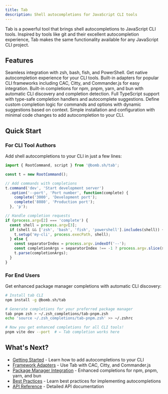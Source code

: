 ```yaml
---
title: Tab
description: Shell autocompletions for JavaScript CLI tools
---
```



Tab is a powerful tool that brings shell autocompletions to JavaScript CLI tools. Inspired by tools like git and their excellent autocompletion experience, Tab makes the same functionality available for any JavaScript CLI project.

## Features

<CardGrid>

  <Card title="Shell Integration" icon="seti:shell">
    Seamless integration with zsh, bash, fish, and PowerShell. Get native autocompletion experience for your CLI tools.
  </Card>

  <Card title="Framework Adapters" icon="seti:smarty">
    Built-in adapters for popular CLI frameworks including CAC, Citty, and Commander.js for easy integration.
  </Card>

  <Card title="Package Manager Support" icon="seti:npm">
    Built-in completions for npm, pnpm, yarn, and bun with automatic CLI discovery and completion detection.
  </Card>

  <Card title="Type-Safe" icon="rocket">
    Full TypeScript support with type-safe completion handlers and autocomplete suggestions.
  </Card>

  <Card title="Custom Completions" icon="approve-check">
    Define custom completion logic for commands and options with dynamic suggestions based on context.
  </Card>

  <Card title="Easy Setup" icon="sun">
    Simple installation and configuration with minimal code changes to add autocompletion to your CLI.
  </Card>

</CardGrid>

## Quick Start

### For CLI Tool Authors

Add shell autocompletions to your CLI in just a few lines:

```ts
import { RootCommand, script } from '@bomb.sh/tab';

const t = new RootCommand();

// Add commands with completions
t.command('dev', 'Start development server')
  .option('--port', 'Port number', function(complete) {
    complete('3000', 'Development port');
    complete('8080', 'Production port');
  }, 'p');

// Handle completion requests
if (process.argv[2] === 'complete') {
  const shell = process.argv[3];
  if (shell && ['zsh', 'bash', 'fish', 'powershell'].includes(shell)) {
    t.setup('my-cli', process.execPath, shell);
  } else {
    const separatorIndex = process.argv.indexOf('--');
    const completionArgs = separatorIndex !== -1 ? process.argv.slice(separatorIndex + 1) : [];
    t.parse(completionArgs);
  }
}
```

### For End Users

Get enhanced package manager completions with automatic CLI discovery:

```bash
# Install tab CLI
npm install -g @bomb.sh/tab

# Generate completions for your preferred package manager
tab pnpm zsh > ~/.zsh_completions/tab-pnpm.zsh
echo 'source ~/.zsh_completions/tab-pnpm.zsh' >> ~/.zshrc

# Now you get enhanced completions for all CLI tools!
pnpm vite dev --port  # ← Tab completion works here
```

## What's Next?

- [Getting Started](/docs/tab/basics/getting-started/) - Learn how to add autocompletions to your CLI
- [Framework Adapters](/docs/tab/guides/adapters/) - Use Tab with CAC, Citty, and Commander.js
- [Package Manager Integration](/docs/tab/guides/package-managers/) - Enhanced completions for npm, pnpm, yarn, and bun
- [Best Practices](/docs/tab/guides/best-practices/) - Learn best practices for implementing autocompletions
- [API Reference](/docs/tab/api/core/) - Detailed API documentation 